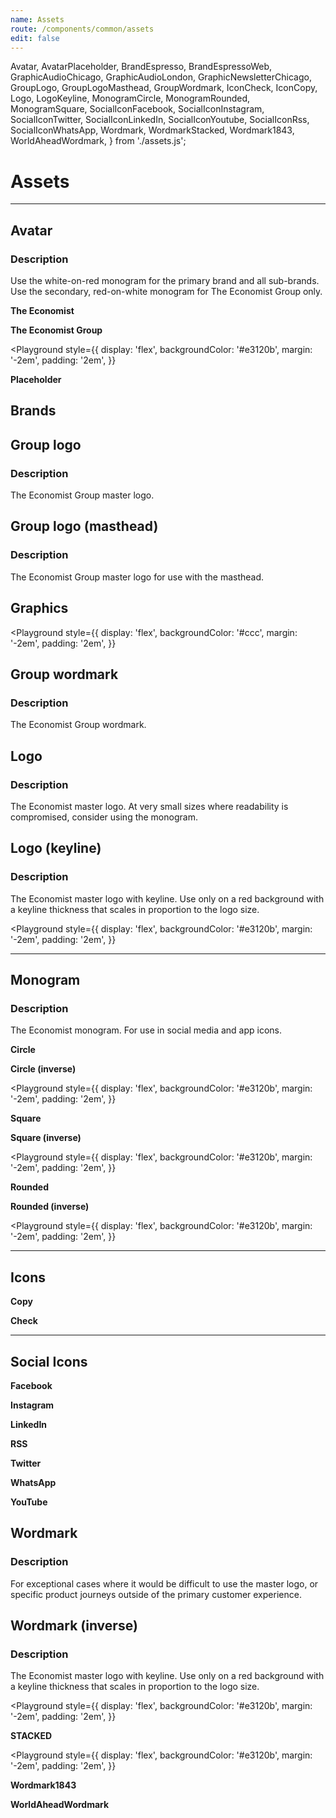 ```yaml
---
name: Assets
route: /components/common/assets
edit: false
---
```


  Avatar,
  AvatarPlaceholder,
  BrandEspresso,
  BrandEspressoWeb,
  GraphicAudioChicago,
  GraphicAudioLondon,
  GraphicNewsletterChicago,
  GroupLogo,
  GroupLogoMasthead,
  GroupWordmark,
  IconCheck,
  IconCopy,
  Logo,
  LogoKeyline,
  MonogramCircle,
  MonogramRounded,
  MonogramSquare,
  SocialIconFacebook,
  SocialIconInstagram,
  SocialIconTwitter,
  SocialIconLinkedIn,
  SocialIconYoutube,
  SocialIconRss,
  SocialIconWhatsApp,
  Wordmark,
  WordmarkStacked,
  Wordmark1843,
  WorldAheadWordmark,
} from './assets.js';

# Assets

<hr />

## Avatar

### Description

Use the white-on-red monogram for the primary brand and all sub-brands.
Use the secondary, red-on-white monogram for The Economist Group only.

**The Economist**

<Playground>
  <Avatar />
</Playground>

**The Economist Group**

<Playground
  style={{
    display: 'flex',
    backgroundColor: '#e3120b',
    margin: '-2em',
    padding: '2em',
  }}
>
  <Avatar secondary />
</Playground>

**Placeholder**

<Playground>
  <AvatarPlaceholder />
</Playground>

## Brands

<Playground>
  <BrandEspresso />
  <BrandEspressoWeb />
</Playground>

## Group logo

### Description

The Economist Group master logo.

<Playground>
  <GroupLogo />
</Playground>

## Group logo (masthead)

### Description

The Economist Group master logo for use with the masthead.

<Playground>
  <GroupLogoMasthead />
</Playground>

## Graphics

<Playground
  style={{
    display: 'flex',
    backgroundColor: '#ccc',
    margin: '-2em',
    padding: '2em',
  }}
>
  <GraphicAudioChicago />
  <GraphicAudioLondon />
  <GraphicNewsletterChicago />
</Playground>

## Group wordmark

### Description

The Economist Group wordmark.

<Playground>
  <GroupWordmark />
</Playground>

## Logo

### Description

The Economist master logo. At very small sizes where readability is compromised, consider using the monogram.

<Playground>
  <Logo />
</Playground>

## Logo (keyline)

### Description

The Economist master logo with keyline. Use only on a red background with a keyline thickness that scales in proportion to the logo size.

<Playground
  style={{
    display: 'flex',
    backgroundColor: '#e3120b',
    margin: '-2em',
    padding: '2em',
  }}
>
  <LogoKeyline />
</Playground>

<hr />

## Monogram

### Description

The Economist monogram. For use in social media and app icons.

**Circle**

<Playground>
  <MonogramCircle />
</Playground>

**Circle (inverse)**

<Playground
  style={{
    display: 'flex',
    backgroundColor: '#e3120b',
    margin: '-2em',
    padding: '2em',
  }}
>
  <MonogramCircle inverse />
</Playground>

**Square**

<Playground>
  <MonogramSquare />
</Playground>

**Square (inverse)**

<Playground
  style={{
    display: 'flex',
    backgroundColor: '#e3120b',
    margin: '-2em',
    padding: '2em',
  }}
>
  <MonogramSquare inverse />
</Playground>

**Rounded**

<Playground>
  <MonogramRounded />
</Playground>

**Rounded (inverse)**

<Playground
  style={{
    display: 'flex',
    backgroundColor: '#e3120b',
    margin: '-2em',
    padding: '2em',
  }}
>
  <MonogramRounded inverse />
</Playground>

<hr />

## Icons

**Copy**

<Playground>
  <IconCopy />
</Playground>

**Check**

<Playground>
  <IconCheck />
</Playground>

<hr />

## Social Icons

**Facebook**

<Playground>
  <SocialIconFacebook />
</Playground>

**Instagram**

<Playground>
  <SocialIconInstagram />
</Playground>

**LinkedIn**

<Playground>
  <SocialIconLinkedIn />
</Playground>

**RSS**

<Playground>
  <SocialIconRss />
</Playground>

**Twitter**

<Playground>
  <SocialIconTwitter />
</Playground>

**WhatsApp**

<Playground>
  <SocialIconWhatsApp />
</Playground>

**YouTube**

<Playground>
  <SocialIconYoutube />
</Playground>

## Wordmark

### Description

For exceptional cases where it would be difficult to use the master logo, or specific product
journeys outside of the primary customer experience.

<Playground>
  <Wordmark />
</Playground>

## Wordmark (inverse)

### Description

The Economist master logo with keyline. Use only on a red background with a keyline thickness
that scales in proportion to the logo size.

<Playground
  style={{
    display: 'flex',
    backgroundColor: '#e3120b',
    margin: '-2em',
    padding: '2em',
  }}
>
  <Wordmark inverse />
</Playground>

**STACKED**

<Playground
  style={{
    display: 'flex',
    backgroundColor: '#e3120b',
    margin: '-2em',
    padding: '2em',
  }}
>
  <WordmarkStacked />
</Playground>

**Wordmark1843**

<Playground>
  <Wordmark1843 />
</Playground>

**WorldAheadWordmark**

<Playground>
  <WorldAheadWordmark />
</Playground>
